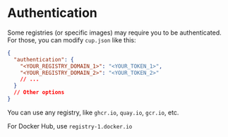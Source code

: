 
# Authentication

Some registries (or specific images) may require you to be authenticated. For those, you can modify `cup.json` like this:

```json
{
  "authentication": {
    "<YOUR_REGISTRY_DOMAIN_1>": "<YOUR_TOKEN_1>",
    "<YOUR_REGISTRY_DOMAIN_2>": "<YOUR_TOKEN_2>"
    // ...
  }
  // Other options
}
```

You can use any registry, like `ghcr.io`, `quay.io`, `gcr.io`, etc.

<Callout emoji="⚠️">For Docker Hub, use `registry-1.docker.io`</Callout>
